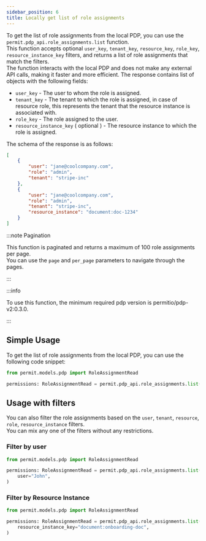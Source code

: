 ```yaml
---
sidebar_position: 6
title: Locally get list of role assignments
---
```




To get the list of role assignments from the local PDP, you can use the `permit.pdp_api.role_assignments.list` function.<br />
This function accepts optional `user_key`, `tenant_key`, `resource_key`, `role_key`, `resource_instance_key` filters,
and returns a list of role assignments that match the filters. <br />
The function interacts with the local PDP and does not make any external API calls, making it faster and more efficient.
The response contains list of objects with the following fields:
- `user_key` - The user to whom the role is assigned.
- `tenant_key` - The tenant to which the role is assigned,
    in case of resource role, this represents the tenant that the resource instance is associated with.
- `role_key` - The role assigned to the user.
- `resource_instance_key` ( optional ) - The resource instance to which the role is assigned.

The schema of the response is as follows:
```json
[
    {
        "user": "jane@coolcompany.com",
        "role": "admin",
        "tenant": "stripe-inc"
    },
    {
        "user": "jane@coolcompany.com",
        "role": "admin",
        "tenant": "stripe-inc",
        "resource_instance": "document:doc-1234"
    }
]
```

:::note Pagination

This function is paginated and returns a maximum of 100 role assignments per page. <br />
You can use the `page` and `per_page` parameters to navigate through the pages.

:::

:::info

To use this function, the minimum required pdp version is permitio/pdp-v2:0.3.0.

:::



## Simple Usage

To get the list of role assignments from the local PDP, you can use the following code snippet:

<Tabs groupId="language">
<TabItem value="python" label="Python">

```python
from permit.models.pdp import RoleAssignmentRead

permissions: RoleAssignmentRead = permit.pdp_api.role_assignments.list();

```

</TabItem>
</Tabs>

## Usage with filters

You can also filter the role assignments based on the `user`, `tenant`, `resource`, `role`, `resource_instance` filters.<br />
You can mix any one of the filters without any restrictions.

### Filter by user

<Tabs groupId="language">
<TabItem value="python" label="Python">

```python
from permit.models.pdp import RoleAssignmentRead

permissions: RoleAssignmentRead = permit.pdp_api.role_assignments.list(
    user="John",
)

```

</TabItem>
</Tabs>


### Filter by Resource Instance

<Tabs groupId="language">
<TabItem value="python" label="Python">

```python
from permit.models.pdp import RoleAssignmentRead

permissions: RoleAssignmentRead = permit.pdp_api.role_assignments.list(
    resource_instance_key="document:onboarding-doc",
)

```

</TabItem>
</Tabs>


